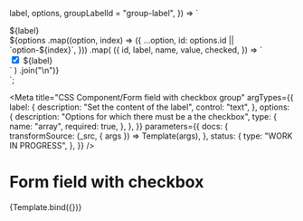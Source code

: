 <!--
@license EUPL-1.2
Copyright (c) 2021 Gemeente Utrecht
Copyright (c) 2021 Robbert Broersma
-->

  label,
  options,
  groupLabelId = "group-label",
}) => `<div class="utrecht-form-field-checkbox-group utrecht-form-field-checkbox-group--distanced" role="group" aria-labelledby="${groupLabelId}">
  <div class="utrecht-form-field-checkbox-group__label" id="${groupLabelId}">${label}</div>
  ${options
    .map((option, index) => ({
      ...option,
      id: options.id || `option-${index}`,
    }))
    .map(
      ({
        id,
        label,
        name,
        value,
        checked,
      }) => `<div class="utrecht-form-field utrecht-form-field--checkbox utrecht-form-field--distanced">
    <input type="checkbox" class="utrecht-form-field__input utrecht-checkbox" id="${id}" value="${value}"${
        checked ? " checked" : ""
      } name="${name}">
    <label class="utrecht-form-field__label utrecht-form-field__label--checkbox utrecht-form-label utrecht-form-label--checkbox" for="${id}">${label}</label>
  </div>`
    )
    .join("\n")}
  </div>`;

<Meta
  title="CSS Component/Form field with checkbox group"
  argTypes={{
    label: {
      description: "Set the content of the label",
      control: "text",
    },
    options: {
      description: "Options for which there must be a the checkbox",
      type: {
        name: "array",
        required: true,
      },
    },
  }}
  parameters={{
    docs: {
      transformSource: (_src, { args }) => Template(args),
    },
    status: {
      type: "WORK IN PROGRESS",
    },
  }}
/>

# Form field with checkbox

<Canvas>
  <Story
    name="Form field with checkbox group"
    args={{
      label: "Ik verklaar dat de volgende beweringen kloppen:",
      options: [
        {
          name: "requirement1",
          value: "true",
          label: "Ik sta niet onder curatele",
          checked: true,
        },
        {
          name: "requirement2",
          value: "true",
          label: "Ik ben woonachtig in Nederland",
        },
        {
          name: "requirement3",
          value: "true",
          label: "Ik trouw niet onder dwang",
        },
      ],
    }}
  >
    {Template.bind({})}
  </Story>
</Canvas>

<ArgsTable story="Form field with checkbox group" />
